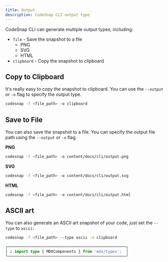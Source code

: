 ```yaml
---
title: Output
description: CodeSnap CLI output type
---
```


CodeSnap CLI can generate multiple output types, including:

- `file` - Save the snapshot to a file
  - PNG
  - SVG
  - HTML
- `clipboard` - Copy the snapshot to clipboard

## Copy to Clipboard

It's really easy to copy the snapshot to clipboard. You can use the `--output` or `-o` flag to specify the output type.

```bash
codesnap -f <file_path> -o clipboard
```

## Save to File

You can also save the snapshot to a file. You can specify the output file path using the `--output` or `-o` flag.

**PNG**

```bash
codesnap -f <file_path> -o content/docs/cli/output.png
```

**SVG**

```bash
codesnap -f <file_path> -o content/docs/cli/output.svg
```

**HTML**

```bash
codesnap -f <file_path> -o content/docs/cli/output.html
```

## ASCII art

You can also generate an ASCII art snapshot of your code, just set the `--type` to `ascii`:

```bash
codesnap -f <file_path> --type ascii -o clipboard
```

```ts
╭────────────────────────────────────────────────────╮
│ 1 import type { MDXComponents } from 'mdx/types';  │
╰────────────────────────────────────────────────────╯
```
